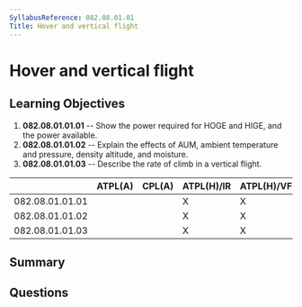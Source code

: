 ```yaml
---
SyllabusReference: 082.08.01.01
Title: Hover and vertical flight
---
```


# Hover and vertical flight

## Learning Objectives

1. **082.08.01.01.01** -- Show the power required for HOGE and HIGE, and the
   power available.
2. **082.08.01.01.02** -- Explain the effects of AUM, ambient temperature and
   pressure, density altitude, and moisture.
3. **082.08.01.01.03** -- Describe the rate of climb in a vertical flight.

|                 | ATPL(A) | CPL(A) | ATPL(H)/IR | ATPL(H)/VFR | CPL(H) | IR  | CBIR(A) |
| --------------- | ------- | ------ | ---------- | ----------- | ------ | --- | ------- |
| 082.08.01.01.01 |         |        | X          | X           | X      |     |         |
| 082.08.01.01.02 |         |        | X          | X           | X      |     |         |
| 082.08.01.01.03 |         |        | X          | X           | X      |     |         |

## Summary

## Questions
